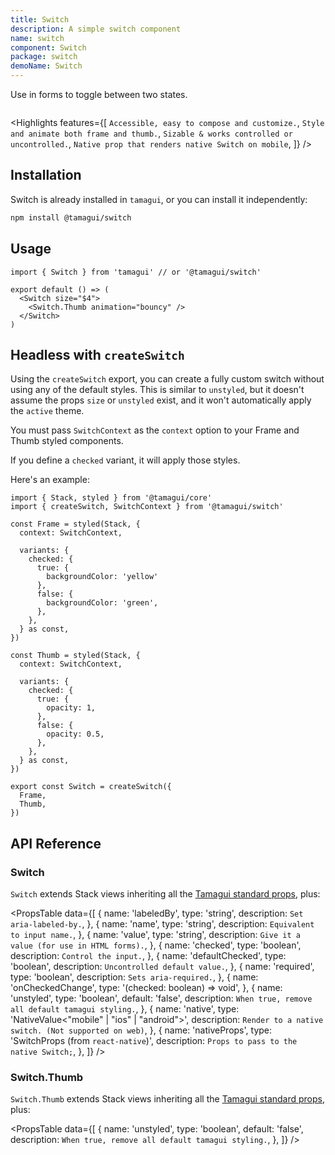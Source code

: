 ```yaml
---
title: Switch
description: A simple switch component
name: switch
component: Switch
package: switch
demoName: Switch
---
```


<Description>Use in forms to toggle between two states.</Description>

<HeroContainer showAnimationDriverControl>
  <SwitchDemo />
</HeroContainer>

```tsx hero template=Switch

```

<Highlights
  features={[
    `Accessible, easy to compose and customize.`,
    `Style and animate both frame and thumb.`,
    `Sizable & works controlled or uncontrolled.`,
    `Native prop that renders native Switch on mobile`,
  ]}
/>

## Installation

Switch is already installed in `tamagui`, or you can install it independently:

```bash
npm install @tamagui/switch
```

## Usage

```tsx
import { Switch } from 'tamagui' // or '@tamagui/switch'

export default () => (
  <Switch size="$4">
    <Switch.Thumb animation="bouncy" />
  </Switch>
)
```

## Headless with `createSwitch`

Using the `createSwitch` export, you can create a fully custom switch without using any of the default styles. This is similar to `unstyled`, but it doesn't assume the props `size` or `unstyled` exist, and it won't automatically apply the `active` theme.

You must pass `SwitchContext` as the `context` option to your Frame and Thumb styled components.

If you define a `checked` variant, it will apply those styles.

Here's an example:

```tsx
import { Stack, styled } from '@tamagui/core'
import { createSwitch, SwitchContext } from '@tamagui/switch'

const Frame = styled(Stack, {
  context: SwitchContext,

  variants: {
    checked: {
      true: {
        backgroundColor: 'yellow'
      },
      false: {
        backgroundColor: 'green',
      },
    },
  } as const,
})

const Thumb = styled(Stack, {
  context: SwitchContext,

  variants: {
    checked: {
      true: {
        opacity: 1,
      },
      false: {
        opacity: 0.5,
      },
    },
  } as const,
})

export const Switch = createSwitch({
  Frame,
  Thumb,
})
```

## API Reference

### Switch

`Switch` extends Stack views inheriting all the [Tamagui standard props](/docs/styling/props), plus:

<PropsTable
  data={[
    {
      name: 'labeledBy',
      type: 'string',
      description: `Set aria-labeled-by.`,
    },
    {
      name: 'name',
      type: 'string',
      description: `Equivalent to input name.`,
    },
    {
      name: 'value',
      type: 'string',
      description: `Give it a value (for use in HTML forms).`,
    },
    {
      name: 'checked',
      type: 'boolean',
      description: `Control the input.`,
    },
    {
      name: 'defaultChecked',
      type: 'boolean',
      description: `Uncontrolled default value.`,
    },
    {
      name: 'required',
      type: 'boolean',
      description: `Sets aria-required.`,
    },
    {
      name: 'onCheckedChange',
      type: '(checked: boolean) => void',
    },
    {
      name: 'unstyled',
      type: 'boolean',
      default: 'false',
      description: `When true, remove all default tamagui styling.`,
    },
    {
      name: 'native',
      type: 'NativeValue<"mobile" | "ios" | "android">',
      description: `Render to a native switch. (Not supported on web)`,
    },
    {
      name: 'nativeProps',
      type: 'SwitchProps (from `react-native`)',
      description: `Props to pass to the native Switch;`,
    },
  ]}
/>

### Switch.Thumb

`Switch.Thumb` extends Stack views inheriting all the [Tamagui standard props](/docs/styling/props), plus:

<PropsTable
  data={[
    {
      name: 'unstyled',
      type: 'boolean',
      default: 'false',
      description: `When true, remove all default tamagui styling.`,
    },
  ]}
/>
